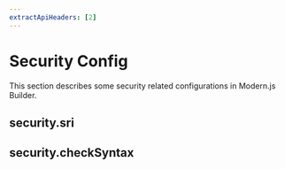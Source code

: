 ```yaml
---
extractApiHeaders: [2]
---
```


# Security Config

This section describes some security related configurations in Modern.js Builder.

## security.sri


<Sri />

## security.checkSyntax


<CheckSyntax />
